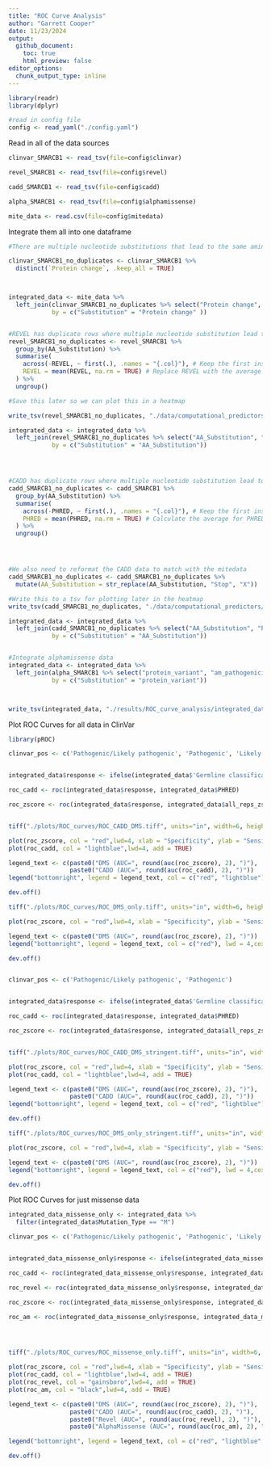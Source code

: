 ```yaml
---
title: "ROC Curve Analysis"
author: "Garrett Cooper"
date: 11/23/2024
output:
  github_document:
    toc: true
    html_preview: false
editor_options: 
  chunk_output_type: inline
---
```


```r

library(readr)
library(dplyr)

#read in config file
config <- read_yaml("./config.yaml")

```

Read in all of the data sources
```r

clinvar_SMARCB1 <- read_tsv(file=config$clinvar)

revel_SMARCB1 <- read_tsv(file=config$revel)

cadd_SMARCB1 <- read_tsv(file=config$cadd)

alpha_SMARCB1 <- read_tsv(file=config$alphamissense)

mite_data <- read.csv(file=config$mitedata)

```


Integrate them all into one dataframe
```r
#There are multiple nucleotide substitutions that lead to the same amino acid change (or silent change). We double checked these duplicates are classified the same. Here we keep only the first instance to not add unnecessary data.

clinvar_SMARCB1_no_duplicates <- clinvar_SMARCB1 %>%
  distinct(`Protein change`, .keep_all = TRUE)



integrated_data <- mite_data %>%
  left_join(clinvar_SMARCB1_no_duplicates %>% select("Protein change", "Germline classification"), 
            by = c("Substitution" = "Protein change" ))


#REVEL has duplicate rows where multiple nucleotide substitution lead to the same amino acid change. Here we will average the REVEL score across all duplicates and keep as one row.
revel_SMARCB1_no_duplicates <- revel_SMARCB1 %>%
  group_by(AA_Substitution) %>%
  summarise(
    across(-REVEL, ~ first(.), .names = "{.col}"), # Keep the first instance of all columns
    REVEL = mean(REVEL, na.rm = TRUE) # Replace REVEL with the average of duplicates
  ) %>%
  ungroup()

#Save this later so we can plot this in a heatmap

write_tsv(revel_SMARCB1_no_duplicates, "./data/computational_predictors/duplicates_averaged/SMARCB1_REVEL_v1.3_duplicates_averaged.tsv")

integrated_data <- integrated_data %>%
  left_join(revel_SMARCB1_no_duplicates %>% select("AA_Substitution", "REVEL"),
            by = c("Substitution" = "AA_Substitution"))




#CADD has duplicate rows where multiple nucleotide substitution lead to the same amino acid change. Here we will average the PHRED score across all duplicates and keep as one row.
cadd_SMARCB1_no_duplicates <- cadd_SMARCB1 %>%
  group_by(AA_Substitution) %>%
  summarise(
    across(-PHRED, ~ first(.), .names = "{.col}"), # Keep the first instance for all columns except PHRED
    PHRED = mean(PHRED, na.rm = TRUE) # Calculate the average for PHRED
  ) %>%
  ungroup()




#We also need to reformat the CADD data to match with the mitedata
cadd_SMARCB1_no_duplicates <- cadd_SMARCB1_no_duplicates %>%
  mutate(AA_Substitution = str_replace(AA_Substitution, "Stop", "X"))

#Write this to a tsv for plotting later in the heatmap
write_tsv(cadd_SMARCB1_no_duplicates, "./data/computational_predictors/duplicates_averaged/SMARCB1_CADD_v1.7_duplicates_averaged.tsv")

integrated_data <- integrated_data %>%
  left_join(cadd_SMARCB1_no_duplicates %>% select("AA_Substitution", "PHRED"),
            by = c("Substitution" = "AA_Substitution"))


#Integrate alphamissense data
integrated_data <- integrated_data %>%
  left_join(alpha_SMARCB1 %>% select("protein_variant", "am_pathogenicity"),
            by = c("Substitution" = "protein_variant"))



write_tsv(integrated_data, "./results/ROC_curve_analysis/integrated_data_DMS_ClinVar_REVEL_CADD.tsv")


```


Plot ROC Curves for all data in ClinVar
```r

library(pROC)

clinvar_pos <- c('Pathogenic/Likely pathogenic', 'Pathogenic', 'Likely pathogenic')


integrated_data$response <- ifelse(integrated_data$'Germline classification' %in% clinvar_pos, 1, 0)

roc_cadd <- roc(integrated_data$response, integrated_data$PHRED)

roc_zscore <- roc(integrated_data$response, integrated_data$all_reps_zscore)


tiff("./plots/ROC_curves/ROC_CADD_DMS.tiff", units="in", width=6, height=6, res=600)

plot(roc_zscore, col = "red",lwd=4, xlab = "Specificity", ylab = "Sensitivity",cex.lab=2, cex.axis=1.5)
plot(roc_cadd, col = "lightblue",lwd=4, add = TRUE)

legend_text <- c(paste0("DMS (AUC=", round(auc(roc_zscore), 2), ")"),
                 paste0("CADD (AUC=", round(auc(roc_cadd), 2), ")"))
legend("bottomright", legend = legend_text, col = c("red", "lightblue"), lwd = 4,cex=1.25)

dev.off()

tiff("./plots/ROC_curves/ROC_DMS_only.tiff", units="in", width=6, height=6, res=600)

plot(roc_zscore, col = "red",lwd=4, xlab = "Specificity", ylab = "Sensitivity",cex.lab=2, cex.axis=1.5)

legend_text <- c(paste0("DMS (AUC=", round(auc(roc_zscore), 2), ")"))
legend("bottomright", legend = legend_text, col = c("red"), lwd = 4,cex=1.25)

dev.off()


clinvar_pos <- c('Pathogenic/Likely pathogenic', 'Pathogenic')


integrated_data$response <- ifelse(integrated_data$'Germline classification' %in% clinvar_pos, 1, 0)

roc_cadd <- roc(integrated_data$response, integrated_data$PHRED)

roc_zscore <- roc(integrated_data$response, integrated_data$all_reps_zscore)


tiff("./plots/ROC_curves/ROC_CADD_DMS_stringent.tiff", units="in", width=6, height=6, res=600)

plot(roc_zscore, col = "red",lwd=4, xlab = "Specificity", ylab = "Sensitivity",cex.lab=2, cex.axis=1.5)
plot(roc_cadd, col = "lightblue",lwd=4, add = TRUE)

legend_text <- c(paste0("DMS (AUC=", round(auc(roc_zscore), 2), ")"),
                 paste0("CADD (AUC=", round(auc(roc_cadd), 2), ")"))
legend("bottomright", legend = legend_text, col = c("red", "lightblue"), lwd = 4,cex=1.25)

dev.off()

tiff("./plots/ROC_curves/ROC_DMS_only_stringent.tiff", units="in", width=6, height=6, res=600)

plot(roc_zscore, col = "red",lwd=4, xlab = "Specificity", ylab = "Sensitivity",cex.lab=2, cex.axis=1.5)

legend_text <- c(paste0("DMS (AUC=", round(auc(roc_zscore), 2), ")"))
legend("bottomright", legend = legend_text, col = c("red"), lwd = 4,cex=1.25)

dev.off()


```

Plot ROC Curves for just missense data
```r

integrated_data_missense_only <- integrated_data %>%
  filter(integrated_data$Mutation_Type == "M")

clinvar_pos <- c('Pathogenic/Likely pathogenic', 'Pathogenic', 'Likely pathogenic')


integrated_data_missense_only$response <- ifelse(integrated_data_missense_only$'Germline classification' %in% clinvar_pos, 1, 0)

roc_cadd <- roc(integrated_data_missense_only$response, integrated_data_missense_only$PHRED)

roc_revel <- roc(integrated_data_missense_only$response, integrated_data_missense_only$REVEL)

roc_zscore <- roc(integrated_data_missense_only$response, integrated_data_missense_only$all_reps_zscore)

roc_am <- roc(integrated_data_missense_only$response, integrated_data_missense_only$am_pathogenicity)




tiff("./plots/ROC_curves/ROC_missense_only.tiff", units="in", width=6, height=6, res=600)

plot(roc_zscore, col = "red",lwd=4, xlab = "Specificity", ylab = "Sensitivity",cex.lab=2, cex.axis=1.5)
plot(roc_cadd, col = "lightblue",lwd=4, add = TRUE)
plot(roc_revel, col = "gainsboro",lwd=4, add = TRUE)
plot(roc_am, col = "black",lwd=4, add = TRUE)

legend_text <- c(paste0("DMS (AUC=", round(auc(roc_zscore), 2), ")"),
                 paste0("CADD (AUC=", round(auc(roc_cadd), 2), ")"),
                 paste0("Revel (AUC=", round(auc(roc_revel), 2), ")"),
                 paste0("AlphaMissense (AUC=", round(auc(roc_am), 2), ")"))

legend("bottomright", legend = legend_text, col = c("red", "lightblue", "gainsboro", "black"), lwd = 4,cex=1.25)

dev.off()


```





